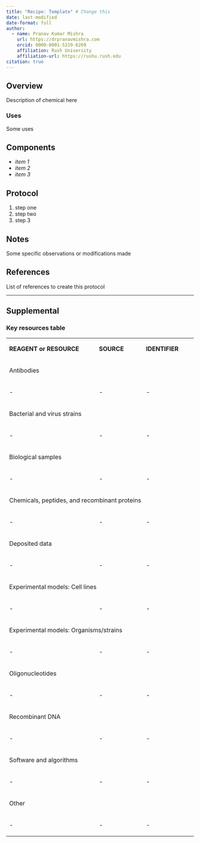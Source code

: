 ```yaml
---
title: "Recipe: Template" # Change this
date: last-modified
date-format: full
author:
  - name: Pranav Kumar Mishra
    url: https://drpranavmishra.com
    orcid: 0000-0001-5219-6269 
    affiliation: Rush University
    affiliation-url: https://rushu.rush.edu 
citation: true
---
```


## Overview
Description of chemical here

### Uses
Some uses

## Components
- *item 1*
- *item 2*
- *item 3*

## Protocol
1. step one
2. step two
3. step 3


## Notes
Some specific observations or modifications made

## References
List of references to create this protocol

---

## Supplemental

### Key resources table

<table>
  <tbody>
    <tr>
      <td width="350">
        <p><strong>REAGENT or RESOURCE</strong></p>
      </td>
      <td width="150">
        <p><strong>SOURCE</strong></p>
      </td>
      <td width="150">
        <p><strong>IDENTIFIER</strong></p>
      </td>
    </tr>
      <td colspan="3" width="638">
        <p>Antibodies</p>
      </td>
    </tr>
    <tr>
      <td>
        <p>-</p>
      </td>
      <td>
        <p>-</p>
      </td>
      <td>
        <p>-</p>
      </td>
    </tr>
	<tr>
      <td colspan="3" width="638">
        <p>Bacterial and virus strains</p>
      </td>
    </tr>
    <tr>
      <td>
        <p>-</p>
      </td>
      <td>
        <p>-</p>
      </td>
      <td>
        <p>-</p>
      </td>
    </tr>
    <tr>
      <td colspan="3" width="638">
        <p>Biological samples</p>
      </td>
    </tr>
    <tr>
      <td>
        <p>-</p>
      </td>
      <td>
        <p>-</p>
      </td>
      <td>
        <p>-</p>
      </td>
    </tr>
	<tr>
      <td colspan="3" width="638">
        <p>Chemicals, peptides, and recombinant proteins</p>
      </td>
    </tr>
    <tr>
      <td>
        <p>-</p>
      </td>
      <td>
        <p>-</p>
      </td>
      <td>
        <p>-</p>
      </td>
    </tr>
	<tr>
    <tr>
      <td colspan="3" width="638">
        <p>Deposited data</p>
      </td>
    </tr>
    <tr>
      <td>
        <p>-</p>
      </td>
      <td>
        <p>-</p>
      </td>
      <td>
        <p>-</p>
      </td>
    </tr>
    <tr>
      <td colspan="3" width="638">
        <p>Experimental models: Cell lines</p>
      </td>
    </tr>
    <tr>
      <td>
        <p>-</p>
      </td>
      <td>
        <p>-</p>
      </td>
      <td>
        <p>-</p>
      </td>
    </tr>
    <tr>
      <td colspan="3" width="638">
        <p>Experimental models: Organisms/strains</p>
      </td>
    </tr>
    <tr>
      <td>
        <p>-</p>
      </td>
      <td>
        <p>-</p>
      </td>
      <td>
        <p>-</p>
      </td>
    </tr>
    <tr>
      <td colspan="3" width="638">
        <p>Oligonucleotides</p>
      </td>
    </tr>
    <tr>
      <td>
        <p>-</p>
      </td>
      <td>
        <p>-</p>
      </td>
      <td>
        <p>-</p>
      </td>
    </tr>
    <tr>
      <td colspan="3" width="638">
        <p>Recombinant DNA</p>
      </td>
    </tr>
    <tr>
      <td>
        <p>-</p>
      </td>
      <td>
        <p>-</p>
      </td>
      <td>
        <p>-</p>
      </td>
    </tr>
    <tr>
      <td colspan="3" width="638">
        <p>Software and algorithms</p>
      </td>
    </tr>
    <tr>
      <td>
        <p>-</p>
      </td>
      <td>
        <p>-</p>
      </td>
      <td>
        <p>-</p>
      </td>
    </tr>
    <tr>
      <td colspan="3" width="638">
        <p>Other</p>
      </td>
    </tr>
    <tr>
      <td>
        <p>-</p>
      </td>
      <td>
        <p>-</p>
      </td>
      <td>
        <p>-</p>
      </td>
    </tr>
  </tbody>
</table>


